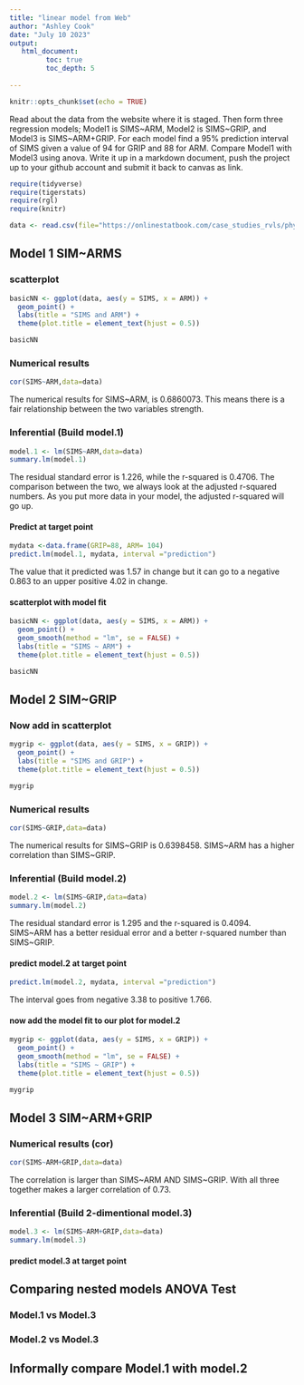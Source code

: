 ```yaml
---
title: "linear model from Web"
author: "Ashley Cook"
date: "July 10 2023"
output:
   html_document:
         toc: true
         toc_depth: 5
        
---
```


```r
knitr::opts_chunk$set(echo = TRUE)
```

Read about the data from the website where it is staged.  Then form three regression models; Model1 is SIMS~ARM, Model2 is SIMS~GRIP, and Model3 is SIMS~ARM+GRIP. For each model find a 95% prediction interval of SIMS given a value of 94  for GRIP and 88 for ARM. Compare Model1 with Model3 using anova. Write it up in a markdown document, push the project up to your github account and submit it back to canvas as link. 

 


```r
require(tidyverse)
require(tigerstats)
require(rgl)
require(knitr)

```

```r
data <- read.csv(file="https://onlinestatbook.com/case_studies_rvls/physical_strength/data.txt",sep="",header=TRUE)  

```

## Model 1 SIM~ARMS





### scatterplot

```r
basicNN <- ggplot(data, aes(y = SIMS, x = ARM)) +
  geom_point() +
  labs(title = "SIMS and ARM") +
  theme(plot.title = element_text(hjust = 0.5))

basicNN
```
  

### Numerical results

```r
cor(SIMS~ARM,data=data)
```
  
The numerical results for SIMS~ARM, is 0.6860073. This means there is a fair relationship between the two variables strength. 

### Inferential  (Build model.1)

```r
model.1 <- lm(SIMS~ARM,data=data)
summary.lm(model.1)
```
  
The residual standard error is 1.226, while the r-squared is 0.4706. The comparison between the two, we always look at the adjusted r-squared numbers. As you put more data in your model, the adjusted r-squared will go up. 


#### Predict at target point

```r
mydata <-data.frame(GRIP=88, ARM= 104)
predict.lm(model.1, mydata, interval ="prediction")
```
  
The value that it predicted was 1.57 in change but it can go to a negative 0.863 to an upper positive 4.02 in change. 

#### scatterplot with model fit

```r
basicNN <- ggplot(data, aes(y = SIMS, x = ARM)) +
  geom_point() +
  geom_smooth(method = "lm", se = FALSE) +
  labs(title = "SIMS ~ ARM") +
  theme(plot.title = element_text(hjust = 0.5))

basicNN

```


## Model 2 SIM~GRIP





### Now add in scatterplot

```r
mygrip <- ggplot(data, aes(y = SIMS, x = GRIP)) +
  geom_point() +
  labs(title = "SIMS and GRIP") +
  theme(plot.title = element_text(hjust = 0.5))

mygrip
```


### Numerical results 

```r
cor(SIMS~GRIP,data=data)
```
  
The numerical results for SIMS~GRIP is 0.6398458. SIMS~ARM has a higher correlation than SIMS~GRIP. 

### Inferential  (Build model.2)
  
```r
model.2 <- lm(SIMS~GRIP,data=data)
summary.lm(model.2)
```
  
The residual standard error is 1.295 and the r-squared is 0.4094. SIMS~ARM has a better residual error and a better r-squared number than SIMS~GRIP. 

#### predict model.2 at target point

```r
predict.lm(model.2, mydata, interval ="prediction")
```
  
The interval goes from negative 3.38 to positive 1.766.


#### now add the model fit to our plot for model.2
  
```r
mygrip <- ggplot(data, aes(y = SIMS, x = GRIP)) +
  geom_point() +
  geom_smooth(method = "lm", se = FALSE) +
  labs(title = "SIMS ~ GRIP") +
  theme(plot.title = element_text(hjust = 0.5))

mygrip

```

## Model 3 SIM~ARM+GRIP


### Numerical results (cor)

```r
cor(SIMS~ARM+GRIP,data=data)
```
  
The correlation is larger than SIMS~ARM AND SIMS~GRIP. With all three together makes a larger correlation of 0.73. 

  
### Inferential  (Build 2-dimentional model.3)

```r
model.3 <- lm(SIMS~ARM+GRIP,data=data)
summary.lm(model.3)
```


#### predict model.3 at target point
  

## Comparing nested models ANOVA Test

### Model.1 vs Model.3
### Model.2 vs Model.3

## Informally compare Model.1 with model.2

